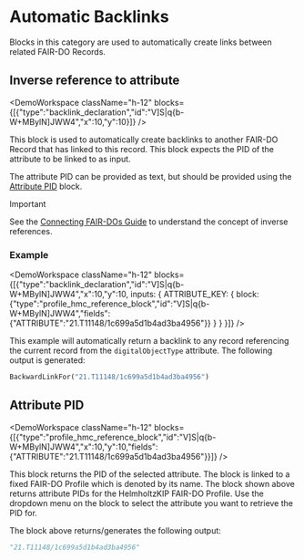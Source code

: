 
# Automatic Backlinks

Blocks in this category are used to automatically create links between related FAIR-DO Records.

## Inverse reference to attribute

<DemoWorkspace className="h-12" blocks={[{"type":"backlink_declaration","id":"V]S|q{b-W+MBylN]JWW4","x":10,"y":10}]} />

This block is used to automatically create backlinks to another FAIR-DO Record that has linked to this record. This block expects the PID of the attribute to be linked to as input.

The attribute PID can be provided as text, but should be provided using the [Attribute PID](#attribute-pid) block.

> [!important]
>
> See the [Connecting FAIR-DOs Guide](/docs/connecting-fair-dos) to understand the concept of inverse references.

### Example

<DemoWorkspace className="h-12" blocks={[{"type":"backlink_declaration","id":"V]S|q{b-W+MBylN]JWW4","x":10,"y":10, inputs: { ATTRIBUTE_KEY: { block: {"type":"profile_hmc_reference_block","id":"V]S|q{b-W+MBylN]JWW4","fields":{"ATTRIBUTE":"21.T11148/1c699a5d1b4ad3ba4956"}} } } }]} />

This example will automatically return a backlink to any record referencing the current record from the `digitalObjectType` attribute. The following output is generated:

```python
BackwardLinkFor("21.T11148/1c699a5d1b4ad3ba4956")
```

## Attribute PID

<DemoWorkspace className="h-12" blocks={[{"type":"profile_hmc_reference_block","id":"V]S|q{b-W+MBylN]JWW4","x":10,"y":10,"fields":{"ATTRIBUTE":"21.T11148/1c699a5d1b4ad3ba4956"}}]} />

This block returns the PID of the selected attribute. The block is linked to a fixed FAIR-DO Profile which is denoted by its name. The block shown above returns attribute PIDs for the HelmholtzKIP FAIR-DO Profile.
Use the dropdown menu on the block to select the attribute you want to retrieve the PID for.

The block above returns/generates the following output:

```python
"21.T11148/1c699a5d1b4ad3ba4956"
```